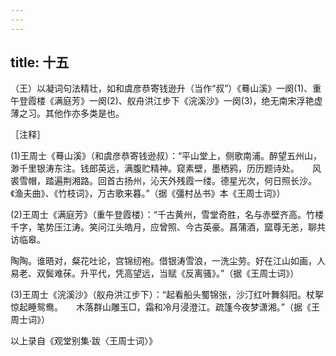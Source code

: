 ```yaml
---
---
---
```

title: 十五
---




（王）以凝词句法精壮，如和虞彦恭寄钱逊升（当作“叔”）《蓦山溪》一阕(1)、重午登霞楼《满庭芳》一阕(2)、舣舟洪江步下《浣溪沙》一阕(3)，绝无南宋浮艳虚薄之习。其他作亦多类是也。

［注释］

(1)王周士《蓦山溪》（和虞彦恭寄钱逊叔）：“平山堂上，侧歌南浦。醉望五州山，渺千里银涛东注。钱郎英远，满腹贮精神。窥素壁，墨栖鸦，历历题诗处。　　风裘雪帽，踏遍荆湘路。回首古扬州，沁天外残霞一缕。德星光次，何日照长沙。《渔夫曲》、《竹枝词》，万古歌来暮。”（据《彊村丛书》本《王周士词》）

(2)王周士《满庭芳》（重午登霞楼）：“千古黄州，雪堂奇胜，名与赤壁齐高。竹楼千字，笔势压江涛。笑问江头皓月，应曾照、今古英豪。菖蒲酒，窳尊无恙，聊共访临皋。

陶陶。谁晤对，粲花吐论，宫锦纫袍。借银涛雪浪，一洗尘劳。好在江山如画，人易老、双鬓难茠。升平代，凭高望远，当赋《反离骚》。”（据《王周士词》）

(3)王周士《浣溪沙》（舣舟洪江步下）：“起看船头蜀锦张，沙汀红叶舞斜阳。杖挐惊起睡鸳鸯。　　木落群山雕玉□，霜和冷月浸澄江。疏篷今夜梦潇湘。”（据《王周士词》）

以上录自《观堂别集·跋〈王周士词〉》